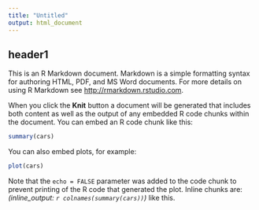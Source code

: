 ```yaml
---
title: "Untitled"
output: html_document
---
```

<!--rmd_metadata
title: "Untitled"
output: html_document
rmd_metadata-->

header1
-------

This is an R Markdown document. Markdown is a simple formatting syntax for authoring HTML, PDF, and MS Word documents. For more details on using R Markdown see <http://rmarkdown.rstudio.com>.

When you click the **Knit** button a document will be generated that includes both content as well as the output of any embedded R code chunks within the document. You can embed an R code chunk like this:

```r
summary(cars)
```
<!--begin.keepcode```{r}
summary(cars)
```end.keepcode-->

You can also embed plots, for example:

```r
plot(cars)
```
<!--begin.keepcode```{r, echo=FALSE}
plot(cars)
```end.keepcode-->

Note that the `echo = FALSE` parameter was added to the code chunk to prevent printing of the R code that generated the plot. Inline chunks are: *(inline_output: `r colnames(summary(cars))`)*<!--rinline.keepcolnames(summary(cars))--> like this.

